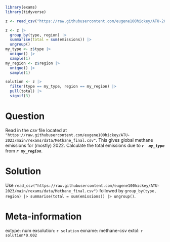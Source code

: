 ```r
library(exams)
library(tidyverse)

z <- read_csv("https://raw.githubusercontent.com/eugene100hickey/ATU-2023/main/rexams/data/Methane.csv")

z <- z |> 
  group_by(type, region) |> 
  summarise(total = sum(emissions)) |> 
  ungroup()
my_type <- z$type |> 
  unique() |> 
  sample(1)
my_region <- z$region |> 
  unique() |> 
  sample(1)

solution <- z |> 
  filter(type == my_type, region == my_region) |> 
  pull(total) |> 
  signif(3)
```


Question
========
Read in the _csv_ file located at `"https://raw.githubusercontent.com/eugene100hickey/ATU-2023/main/rexams/data/Methane_final.csv"`. This gives global methane emissions for  (mostly) 2022. Calculate the total emissions due to *__`r  my_type`__* from *__`r my_region`__*.


Solution
========
Use `read_csv("https://raw.githubusercontent.com/eugene100hickey/ATU-2023/main/rexams/data/Methane_final.csv")` followed by `group_by(type, region) |> summarise(total = sum(emissions)) |> ungroup()`.



Meta-information
================
extype: num
exsolution: `r solution`
exname: methane-csv
extol: `r solution*0.002`
